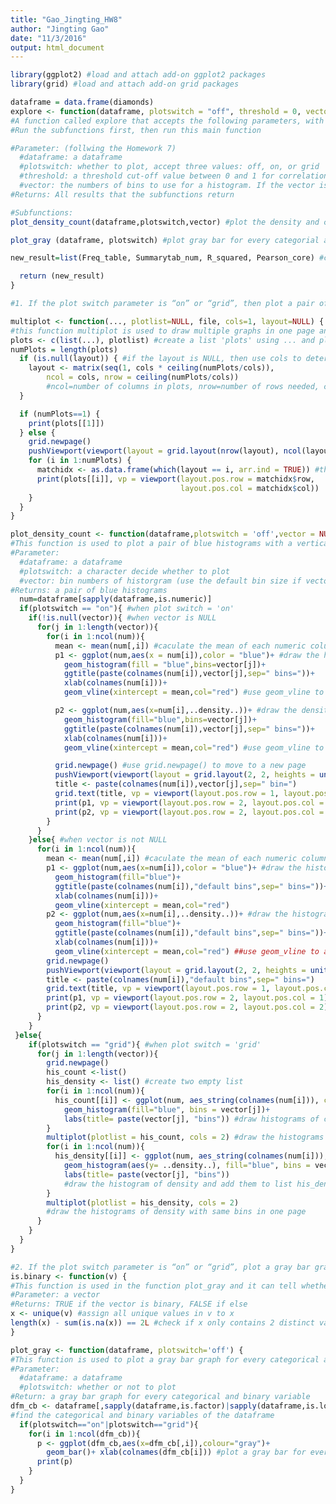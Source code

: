 ```yaml
---
title: "Gao_Jingting_HW8"
author: "Jingting Gao"
date: "11/3/2016"
output: html_document
---
```

```r
library(ggplot2) #load and attach add-on ggplot2 packages
library(grid) #load and attach add-on grid packages

dataframe = data.frame(diamonds)
explore <- function(dataframe, plotswitch = "off", threshold = 0, vector = NULL) {
#A function called explore that accepts the following parameters, with defaults for the last three parameters. This function is the main function that give all subfunctions result
#Run the subfunctions first, then run this main function

#Parameter: (follwing the Homework 7)
  #dataframe: a dataframe
  #plotswitch: whether to plot, accept three values: off, on, or grid
  #threshold: a threshold cut-off value between 0 and 1 for correlations
  #vector: the numbers of bins to use for a histogram. If the vector is not provided, then let ggplot use it’s default
#Returns: All results that the subfunctions return

#Subfunctions:
plot_density_count(dataframe,plotswitch,vector) #plot the density and count histograms

plot_gray (dataframe, plotswitch) #plot gray bar for every categorial and binary variable

new_result=list(Freq_table, Summarytab_num, R_squared, Pearson_core) #combine the data results of subfunctions

  return (new_result)
}

#1. If the plot switch parameter is “on” or “grid”, then plot a pair of blue histograms with a vertical red line at the mean (one using counts and the other density) for every numerical variable at each number of bins integer specified in the bin vector parameter. If the plot switch is set to “grid”, there should be a grid for each count-bin combination and a separate grid for each density-bin size combination.

multiplot <- function(..., plotlist=NULL, file, cols=1, layout=NULL) {
#this function multiplot is used to draw multiple graphs in one page and this function will be used in function plot_density_count
plots <- c(list(...), plotlist) #create a list 'plots' using ... and plotlist
numPlots = length(plots)
  if (is.null(layout)) { #if the layout is NULL, then use cols to determine layout
    layout <- matrix(seq(1, cols * ceiling(numPlots/cols)),
        ncol = cols, nrow = ceiling(numPlots/cols)) 
        #ncol=number of columns in plots, nrow=number of rows needed, calculated from # of cols
  }

  if (numPlots==1) {
    print(plots[[1]])
  } else {
    grid.newpage()
    pushViewport(viewport(layout = grid.layout(nrow(layout), ncol(layout))))#plot each in the correct location
    for (i in 1:numPlots) {
      matchidx <- as.data.frame(which(layout == i, arr.ind = TRUE)) #the position that contains this subplot
      print(plots[[i]], vp = viewport(layout.pos.row = matchidx$row,
                                      layout.pos.col = matchidx$col))
    }
  }
}

plot_density_count <- function(dataframe,plotswitch = 'off',vector = NULL){
#This function is used to plot a pair of blue histograms with a vertical red line at the mean (one using counts and the other density) for every numerical variable at each number of bins integer specified in the bin vector parameter.
#Parameter:
  #dataframe: a dataframe
  #plotswitch: a character decide whether to plot
  #vector: bin numbers of historgram (use the default bin size if vector is not provided)
#Returns: a pair of blue histograms
  num=dataframe[sapply(dataframe,is.numeric)]
  if(plotswitch == "on"){ #when plot switch = 'on'
    if(!is.null(vector)){ #when vector is NULL
      for(j in 1:length(vector)){ 
        for(i in 1:ncol(num)){
          mean <- mean(num[,i]) #caculate the mean of each numeric column
          p1 <- ggplot(num,aes(x = num[i]),color = "blue")+ #draw the histogram of count
            geom_histogram(fill = "blue",bins=vector[j])+
            ggtitle(paste(colnames(num[i]),vector[j],sep=" bins="))+
            xlab(colnames(num[i]))+
            geom_vline(xintercept = mean,col="red") #use geom_vline to add red line

          p2 <- ggplot(num,aes(x=num[i],..density..))+ #draw the density histogram
            geom_histogram(fill="blue",bins=vector[j])+
            ggtitle(paste(colnames(num[i]),vector[j],sep=" bins="))+
            xlab(colnames(num[i]))+
            geom_vline(xintercept = mean,col="red") #use geom_vline to add red line

          grid.newpage() #use grid.newpage() to move to a new page
          pushViewport(viewport(layout = grid.layout(2, 2, heights = unit(c(1, 8), "null"))))
          title <- paste(colnames(num[i]),vector[j],sep=" bin=")
          grid.text(title, vp = viewport(layout.pos.row = 1, layout.pos.col = 1:2))
          print(p1, vp = viewport(layout.pos.row = 2, layout.pos.col = 1)) #draw p1 histogram
          print(p2, vp = viewport(layout.pos.row = 2, layout.pos.col = 2)) #draw p2 histogram
        }
      }
    }else{ #when vector is not NULL
      for(i in 1:ncol(num)){
        mean <- mean(num[,i]) #caculate the mean of each numeric column
        p1 <- ggplot(num,aes(x=num[i]),color = "blue")+ #draw the histogram of count
          geom_histogram(fill="blue")+ 
          ggtitle(paste(colnames(num[i]),"default bins",sep=" bins="))+
          xlab(colnames(num[i]))+
          geom_vline(xintercept = mean,col="red")
        p2 <- ggplot(num,aes(x=num[i],..density..))+ #draw the histogram of density
          geom_histogram(fill="blue")+
          ggtitle(paste(colnames(num[i]),"default bins",sep=" bins="))+
          xlab(colnames(num[i]))+
          geom_vline(xintercept = mean,col="red") ##use geom_vline to add red line
        grid.newpage()
        pushViewport(viewport(layout = grid.layout(2, 2, heights = unit(c(1, 8), "null"))))
        title <- paste(colnames(num[i]),"default bins",sep=" bins=")
        grid.text(title, vp = viewport(layout.pos.row = 1, layout.pos.col = 1:2))
        print(p1, vp = viewport(layout.pos.row = 2, layout.pos.col = 1)) #draw p1 histogram
        print(p2, vp = viewport(layout.pos.row = 2, layout.pos.col = 2)) #draw p2 histogram
      }
    }
 }else{
    if(plotswitch == "grid"){ #when plot switch = 'grid'
      for(j in 1:length(vector)){
        grid.newpage()
        his_count <-list()   
        his_density <- list() #create two empty list
        for(i in 1:ncol(num)){
          his_count[[i]] <- ggplot(num, aes_string(colnames(num[i])), color = "blue") + 
            geom_histogram(fill="blue", bins = vector[j])+ 
            labs(title= paste(vector[j], "bins")) #draw histograms of count and add them to list his_count
        }
        multiplot(plotlist = his_count, cols = 2) #draw the histograms with same bins in one page
        for(i in 1:ncol(num)){
          his_density[[i]] <- ggplot(num, aes_string(colnames(num[i])), color = "blue") + 
            geom_histogram(aes(y= ..density..), fill="blue", bins = vector[j])+ 
            labs(title= paste(vector[j], "bins")) 
            #draw the histogram of density and add them to list his_density
        }
        multiplot(plotlist = his_density, cols = 2) 
        #draw the histograms of density with same bins in one page
      }
    }
  }
}

#2. If the plot switch parameter is “on” or “grid”, plot a gray bar graph for every categorical and binary variable.
is.binary <- function(v) { 
#This function is used in the function plot_gray and it can tell whether the vector is a binary vector
#Parameter: a vector
#Returns: TRUE if the vector is binary, FALSE if else
x <- unique(v) #assign all unique values in v to x
length(x) - sum(is.na(x)) == 2L #check if x only contains 2 distinct values
}

plot_gray <- function(dataframe, plotswitch='off') {
#This function is used to plot a gray bar graph for every categorical and binary variable.
#Parameter: 
  #dataframe: a dataframe
  #plotswitch: whether or not to plot
#Return: a gray bar graph for every categorical and binary variable
dfm_cb <- dataframe[,sapply(dataframe,is.factor)|sapply(dataframe,is.logical)|sapply(dataframe,is.binary)] 
#find the categorical and binary variables of the dataframe
  if(plotswitch=="on"|plotswitch=="grid"){
    for(i in 1:ncol(dfm_cb)){
      p <- ggplot(dfm_cb,aes(x=dfm_cb[,i]),colour="gray")+
        geom_bar()+ xlab(colnames(dfm_cb[i])) #plot a gray bar for every categorial and binary variable
      print(p)
    }
  }
}
```

